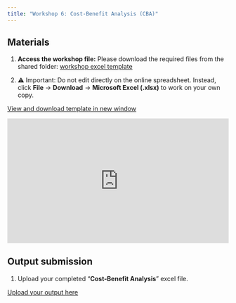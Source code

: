 ```yaml
---
title: "Workshop 6: Cost-Benefit Analysis (CBA)"
---
```


:::: {.callout-note}
## Materials

1.  **Access the workshop file:** Please download the required files from the shared folder: [workshop excel template](https://docs.google.com/spreadsheets/d/1JxYg5QoihUyjjDrCvLUX2tv6tQeVuFs9/edit?usp=sharing&ouid=109874235564209143956&rtpof=true&sd=true)

2. ⚠️ Important: Do not edit directly on the online spreadsheet. Instead, click **File** → **Download** → **Microsoft Excel (.xlsx)** to work on your own copy.
::::

<a href="https://drive.google.com/file/d/1SLTZ54g4xeJbkdfEb54fOkoo-ezUo5Ou/view?usp=sharing" target="_blank" class="btn-slides">View and download template in new window</a>

::: {.box style="padding-bottom:56.25%; position:relative; display:block; width:100%;"}
<iframe src="https://docs.google.com/spreadsheets/d/e/2PACX-1vQ4j2X0paGRkC2OdnMJiKL33-mQHRlCFu8gMMcjnQU2y-qgqql4KJzZctxQkzMNxA/pubhtml?widget=true&amp;headers=false" style="position:absolute; top:0; left:0; width:100%; height:100%;" frameborder="0"></iframe>

:::


::: {.callout-tip}
## Output submission

1. Upload your completed "**Cost-Benefit Analysis**" excel file.

<a href="https://forms.gle/DBtHREZ9Q2pNP3Ww9" target="_blank" class="btn-slides">Upload your output here</a>
:::